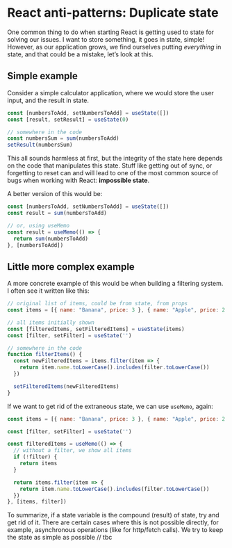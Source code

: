 # React anti-patterns: Duplicate state

One common thing to do when starting React is getting used to state for solving our issues. I want to store something, it goes in state, simple! However, as our application grows, we find ourselves putting _everything_ in state, and that could be a mistake, let’s look at this.

## Simple example

Consider a simple calculator application, where we would store the user input, and the result in state.

```js
const [numbersToAdd, setNumbersToAdd] = useState([])
const [result, setResult] = useState(0)

// somewhere in the code
const numbersSum = sum(numbersToAdd)
setResult(numbersSum)
```

This all sounds harmless at first, but the integrity of the state here depends on the code that manipulates this state. Stuff like getting out of sync, or forgetting to reset can and will lead to one of the most common source of bugs when working with React: **impossible state**.

A better version of this would be:

```js
const [numbersToAdd, setNumbersToAdd] = useState([])
const result = sum(numbersToAdd)

// or, using useMemo
const result = useMemo(() => {
  return sum(numbersToAdd)
}, [numbersToAdd])
```

## Little more complex example

A more concrete example of this would be when building a filtering system. I often see it written like this:

```js
// original list of items, could be from state, from props
const items = [{ name: "Banana", price: 3 }, { name: "Apple", price: 2 }, { name: "Orange", price: 1.5 }]

// all items initially shown
const [filteredItems, setFilteredItems] = useState(items)
const [filter, setFilter] = useState('')

// somewhere in the code
function filterItems() {
  const newFilteredItems = items.filter(item => {
    return item.name.toLowerCase().includes(filter.toLowerCase())
  })

  setFilteredItems(newFilteredItems)
}
```

If we want to get rid of the extraneous state, we can use `useMemo`, again:

```js
const items = [{ name: "Banana", price: 3 }, { name: "Apple", price: 2 }, { name: "Orange", price: 1.5 }]

const [filter, setFilter] = useState('')

const filteredItems = useMemo(() => {
  // without a filter, we show all items
  if (!filter) {
    return items
  }

  return items.filter(item => {
    return item.name.toLowerCase().includes(filter.toLowerCase())
  })
}, [items, filter])
```

To summarize, if a state variable is the compound (result) of state, try and get rid of it. There are certain cases where this is not possible directly, for example, asynchronous operations (like for http/fetch calls). We try to keep the state as simple as possible // tbc